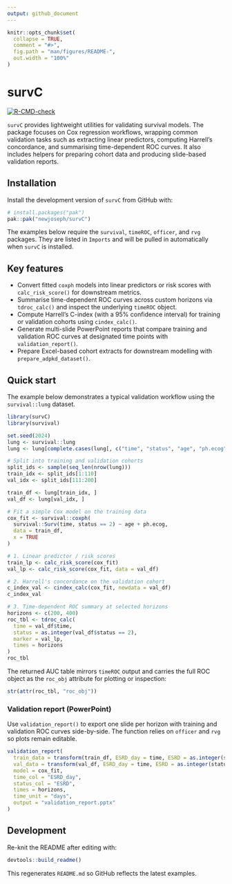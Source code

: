 ```yaml
---
output: github_document
---
```


<!-- README.md is generated from README.Rmd. Please edit that file -->

```r
knitr::opts_chunk$set(
  collapse = TRUE,
  comment = "#>",
  fig.path = "man/figures/README-",
  out.width = "100%"
)
```

# survC

<!-- badges: start -->
[![R-CMD-check](https://github.com/newjoseph/survC/actions/workflows/R-CMD-check.yaml/badge.svg)](https://github.com/newjoseph/survC/actions/workflows/R-CMD-check.yaml)
<!-- badges: end -->

`survC` provides lightweight utilities for validating survival models. The
package focuses on Cox regression workflows, wrapping common validation tasks
such as extracting linear predictors, computing Harrell's concordance, and
summarising time-dependent ROC curves. It also includes helpers for preparing
cohort data and producing slide-based validation reports.

## Installation

Install the development version of `survC` from GitHub with:

``` r
# install.packages("pak")
pak::pak("newjoseph/survC")
```

The examples below require the `survival`, `timeROC`, `officer`, and `rvg`
packages. They are listed in `Imports` and will be pulled in automatically when
`survC` is installed.

## Key features

- Convert fitted `coxph` models into linear predictors or risk scores with
  `calc_risk_score()` for downstream metrics.
- Summarise time-dependent ROC curves across custom horizons via `tdroc_calc()`
  and inspect the underlying `timeROC` object.
- Compute Harrell's C-index (with a 95% confidence interval) for training or
  validation cohorts using `cindex_calc()`.
- Generate multi-slide PowerPoint reports that compare training and validation
  ROC curves at designated time points with `validation_report()`.
- Prepare Excel-based cohort extracts for downstream modelling with
  `prepare_adpkd_dataset()`.

## Quick start

The example below demonstrates a typical validation workflow using the
`survival::lung` dataset.

```r
library(survC)
library(survival)

set.seed(2024)
lung <- survival::lung
lung <- lung[complete.cases(lung[, c("time", "status", "age", "ph.ecog")]), ]

# Split into training and validation cohorts
split_ids <- sample(seq_len(nrow(lung)))
train_idx <- split_ids[1:110]
val_idx <- split_ids[111:200]

train_df <- lung[train_idx, ]
val_df <- lung[val_idx, ]

# Fit a simple Cox model on the training data
cox_fit <- survival::coxph(
  survival::Surv(time, status == 2) ~ age + ph.ecog,
  data = train_df,
  x = TRUE
)

# 1. Linear predictor / risk scores
train_lp <- calc_risk_score(cox_fit)
val_lp <- calc_risk_score(cox_fit, data = val_df)

# 2. Harrell's concordance on the validation cohort
c_index_val <- cindex_calc(cox_fit, newdata = val_df)
c_index_val

# 3. Time-dependent ROC summary at selected horizons
horizons <- c(200, 400)
roc_tbl <- tdroc_calc(
  time = val_df$time,
  status = as.integer(val_df$status == 2),
  marker = val_lp,
  times = horizons
)
roc_tbl
```

The returned AUC table mirrors `timeROC` output and carries the full ROC object
as the `roc_obj` attribute for plotting or inspection:

```r
str(attr(roc_tbl, "roc_obj"))
```

### Validation report (PowerPoint)

Use `validation_report()` to export one slide per horizon with training and
validation ROC curves side-by-side. The function relies on `officer` and `rvg`
so plots remain editable.

```r
validation_report(
  train_data = transform(train_df, ESRD_day = time, ESRD = as.integer(status == 2)),
  val_data = transform(val_df, ESRD_day = time, ESRD = as.integer(status == 2)),
  model = cox_fit,
  time_col = "ESRD_day",
  status_col = "ESRD",
  times = horizons,
  time_unit = "days",
  output = "validation_report.pptx"
)
```

## Development

Re-knit the README after editing with:

``` r
devtools::build_readme()
```

This regenerates `README.md` so GitHub reflects the latest examples.
